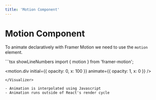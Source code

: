 ```yaml
---
title: 'Motion Component'
---
```



# Motion Component

To animate declaratively with Framer Motion we need to use the `motion` element.

<Visualizer Comp={MotionComp}>
```tsx showLineNumbers
import { motion } from 'framer-motion';

<motion.div
  initial={{ opacity: 0, x: 100 }}
  animate={{ opacity: 1, x: 0 }}
/>
```
</Visualizer>

- Animation is interpolated using Javascript
- Animation runs outside of React's render cycle

